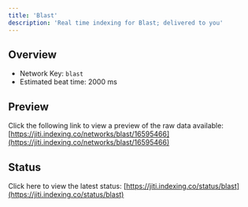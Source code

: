 ```yaml
---
title: 'Blast'
description: 'Real time indexing for Blast; delivered to you'
---
```


## Overview
- Network Key: `blast`
- Estimated beat time: 2000 ms

## Preview
Click the following link to view a preview of the raw data available: [https://jiti.indexing.co/networks/blast/16595466](https://jiti.indexing.co/networks/blast/16595466)

## Status
Click here to view the latest status: [https://jiti.indexing.co/status/blast](https://jiti.indexing.co/status/blast)
